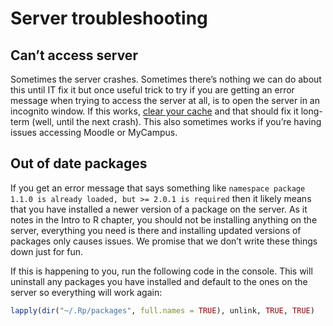 
# Server troubleshooting

## Can't access server

Sometimes the server crashes. Sometimes there's nothing we can do about this until IT fix it but once useful trick to try if you are getting an error message when trying to access the server at all, is to open the server in an incognito window. If this works, [clear your cache](https://its.uiowa.edu/support/article/719) and that should fix it long-term (well, until the next crash). This also sometimes works if you're having issues accessing Moodle or MyCampus. 

## Out of date packages

If you get an error message that says something like `namespace package 1.1.0 is already loaded, but >= 2.0.1 is required` then it likely means that you have installed a newer version of a package on the server. As it notes in the Intro to R chapter, you should not be installing anything on the server, everything you need is there and installing updated versions of packages only causes issues. We promise that we don't write these things down just for fun. 

If this is happening to you, run the following code in the console. This will uninstall any packages you have installed and default to the ones on the server so everything will work again:

```r
lapply(dir("~/.Rp/packages", full.names = TRUE), unlink, TRUE, TRUE)
```

